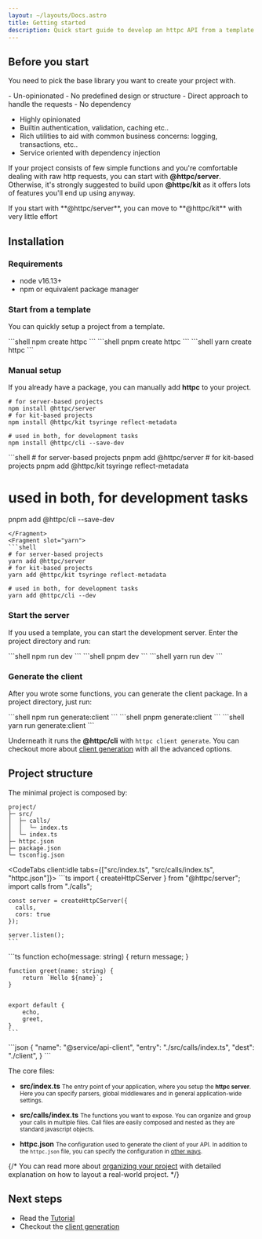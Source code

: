 ```yaml
---
layout: ~/layouts/Docs.astro
title: Getting started 
description: Quick start guide to develop an httpc API from a template or manual installation scripts
---
```




## Before you start
You need to pick the base library you want to create your project with.

<div class="container-grid-2col my-3">
<PackageCard title="@httpc/server"
  description="Essential approach to function calls over httpc">
- Un-opinionated
- No predefined design or structure
- Direct approach to handle the requests
- No dependency
</PackageCard>

<PackageCard title="@httpc/kit"
  description="Structured approach with many components read-to-go">
- Highly opinionated
- Builtin authentication, validation, caching etc..
- Rich utilities to aid with common business concerns: logging, transactions, etc..
- Service oriented with dependency injection
</PackageCard>
</div>


If your project consists of few simple functions and you're comfortable dealing with raw http requests, you can start with **@httpc/server**.
Otherwise, it's strongly suggested to build upon **@httpc/kit** as it offers lots of features you'll end up using anyway.

<Aside type="tip">
If you start with **@httpc/server**, you can move to **@httpc/kit** with very little effort
</Aside>


## Installation

### Requirements
- node v16.13+
- npm or equivalent package manager


### Start from a template
You can quickly setup a project from a template.

<PackageManagerTabs>
  <Fragment slot="npm">
  ```shell
  npm create httpc
  ```
  </Fragment>
  <Fragment slot="pnpm">
  ```shell
  pnpm create httpc
  ```
  </Fragment>
  <Fragment slot="yarn">
  ```shell
  yarn create httpc
  ```
  </Fragment>
</PackageManagerTabs>


### Manual setup
If you already have a package, you can manually add **httpc** to your project.
<PackageManagerTabs>
  <Fragment slot="npm">
  ```shell
  # for server-based projects
  npm install @httpc/server
  # for kit-based projects
  npm install @httpc/kit tsyringe reflect-metadata

  # used in both, for development tasks
  npm install @httpc/cli --save-dev
  ```
  </Fragment>
  <Fragment slot="pnpm">
  ```shell
  # for server-based projects
  pnpm add @httpc/server
  # for kit-based projects
  pnpm add @httpc/kit tsyringe reflect-metadata

  # used in both, for development tasks
  pnpm add @httpc/cli --save-dev
  ```
  </Fragment>
  <Fragment slot="yarn">
  ```shell
  # for server-based projects
  yarn add @httpc/server
  # for kit-based projects
  yarn add @httpc/kit tsyringe reflect-metadata

  # used in both, for development tasks
  yarn add @httpc/cli --dev
  ```
  </Fragment>
</PackageManagerTabs>


### Start the server
If you used a template, you can start the development server. Enter the project directory and run:

<PackageManagerTabs>
  <Fragment slot="npm">
  ```shell
  npm run dev
  ```
  </Fragment>
  <Fragment slot="pnpm">
  ```shell
  pnpm dev
  ```
  </Fragment>
  <Fragment slot="yarn">
  ```shell
  yarn run dev
  ```
  </Fragment>
</PackageManagerTabs>

### Generate the client
After you wrote some functions, you can generate the client package. In a project directory, just run:

<PackageManagerTabs>
  <Fragment slot="npm">
  ```shell
  npm run generate:client
  ```
  </Fragment>
  <Fragment slot="pnpm">
  ```shell
  pnpm generate:client
  ```
  </Fragment>
  <Fragment slot="yarn">
  ```shell
  yarn run generate:client
  ```
  </Fragment>
</PackageManagerTabs>

Underneath it runs the **@httpc/cli** with `httpc client generate`.
You can checkout more about [client generation](/docs/client-generation) with all the advanced options.

## Project structure
The minimal project is composed by:
```
project/
├─ src/
│  ├─ calls/
│  │  └─ index.ts
│  └─ index.ts
├─ httpc.json
├─ package.json
└─ tsconfig.json
```
<CodeTabs client:idle tabs={["src/index.ts", "src/calls/index.ts", "httpc.json"]}>
  <Fragment slot="0">
    ```ts
    import { createHttpCServer } from "@httpc/server";
    import calls from "./calls";


    const server = createHttpCServer({
      calls,
      cors: true
    });

    server.listen();
    ```
  </Fragment>
  <Fragment slot="1">
    ```ts
    function echo(message: string) {
        return message;
    }

    function greet(name: string) {
        return `Hello ${name}`;
    }


    export default {
        echo,
        greet,
    }
    ```
  </Fragment>
  <Fragment slot="2">
    ```json
    {
      "name": "@service/api-client",
      "entry": "./src/calls/index.ts",
      "dest": "./client",
    }
    ```
  </Fragment>
</CodeTabs>

The core files:
- **src/index.ts**
  <small>
  The entry point of your application, where you setup the **httpc server**. Here you can specify parsers, global middlewares and in general application-wide settings.
  </small>

- **src/calls/index.ts**
  <small>
  The functions you want to expose. You can organize and group your calls in multiple files. Call files are easily composed and nested as they are standard javascript objects.
  </small>

- **httpc.json**
  <small>
  The configuration used to generate the client of your API. In addition to the `httpc.json` file, you can specify the configuration in [other ways](/docs/client-generation#configuration).
  </small>

{/* You can read more about [organizing your project](/docs/tutorials/guide-project-organization) with detailed explanation on how to layout a real-world project. */}

## Next steps
- Read the [Tutorial](/docs/tutorials)
- Checkout the [client generation](/docs/client-generation)
